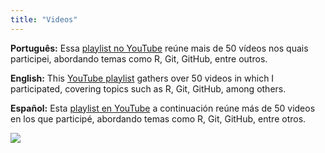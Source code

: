 ```yaml
---
title: "Videos"
---
```


**Português:** Essa [playlist no YouTube](https://youtube.com/playlist?list=PLR44bTVMOm7P7SY8dkGudwXXabhEjYTT4&si=4Wk8K0O4uyS1oXv0) reúne mais de 50 vídeos nos quais participei, abordando temas como R, Git, GitHub, entre outros.

**English:** This  [YouTube playlist](https://youtube.com/playlist?list=PLR44bTVMOm7P7SY8dkGudwXXabhEjYTT4&si=4Wk8K0O4uyS1oXv0) gathers over 50 videos in which I participated, covering topics such as R, Git, GitHub, among others.

**Español:** Esta [playlist en YouTube](https://youtube.com/playlist?list=PLR44bTVMOm7P7SY8dkGudwXXabhEjYTT4&si=4Wk8K0O4uyS1oXv0) a continuación reúne más de 50 videos en los que participé, abordando temas como R, Git, GitHub, entre otros.

[![](videos.png){fig-align="center"}](https://youtube.com/playlist?list=PLR44bTVMOm7P7SY8dkGudwXXabhEjYTT4&si=4Wk8K0O4uyS1oXv0)
